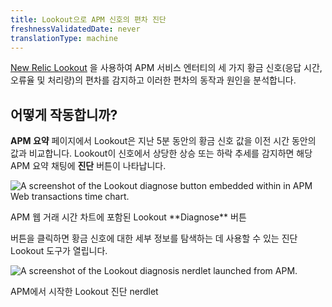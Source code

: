 ```yaml
---
title: Lookout으로 APM 신호의 편차 진단
freshnessValidatedDate: never
translationType: machine
---
```




[New Relic Lookout](/docs/new-relic-solutions/new-relic-one/core-concepts/new-relic-lookout-monitor-your-estate-glance/) 을 사용하여 APM 서비스 엔터티의 세 가지 황금 신호(응답 시간, 오류율 및 처리량)의 편차를 감지하고 이러한 편차의 동작과 원인을 분석합니다.

## 어떻게 작동합니까?

**APM 요약** 페이지에서 Lookout은 지난 5분 동안의 황금 신호 값을 이전 시간 동안의 값과 비교합니다. Lookout이 신호에서 상당한 상승 또는 하락 추세를 감지하면 해당 APM 요약 채팅에 **진단** 버튼이 나타납니다.

<img
  title="Embedded Lookout diagnose button"
  alt="A screenshot of the Lookout diagnose button embedded within in APM Web transactions time chart."
  src={embedded_lookout_diagnose_button}
/>

<figcaption>
  APM 웹 거래 시간 차트에 포함된 Lookout **Diagnose** 버튼
</figcaption>

버튼을 클릭하면 황금 신호에 대한 세부 정보를 탐색하는 데 사용할 수 있는 진단 Lookout 도구가 열립니다.

<img
  title="Embedded Lookout detail"
  alt="A screenshot of the Lookout diagnosis nerdlet launched from APM."
  src={embedded_lookout_detail}
/>

<figcaption>
  APM에서 시작한 Lookout 진단 nerdlet
</figcaption>